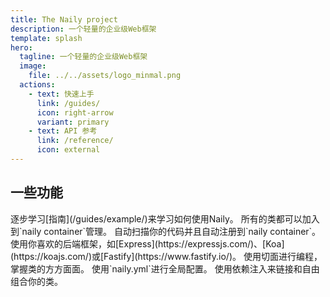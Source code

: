 ```yaml
---
title: The Naily project
description: 一个轻量的企业级Web框架
template: splash
hero:
  tagline: 一个轻量的企业级Web框架
  image:
    file: ../../assets/logo_minmal.png
  actions:
    - text: 快速上手
      link: /guides/
      icon: right-arrow
      variant: primary
    - text: API 参考
      link: /reference/
      icon: external
---
```



## 一些功能

<CardGrid stagger>
  <Card title="Progressive" icon="pencil">
    逐步学习[指南](/guides/example/)来学习如何使用Naily。
  </Card>
  <Card title="容器化管理" icon="bars">
    所有的类都可以加入到`naily container`管理。
  </Card>
  <Card title="自动扫描" icon="setting">
    自动扫描你的代码并且自动注册到`naily container`。
  </Card>
  <Card title="后端框架适配器" icon="open-book">
    使用你喜欢的后端框架，如[Express](https://expressjs.com/)、[Koa](https://koajs.com/)或[Fastify](https://www.fastify.io/)。
  </Card>
  <Card title="切面编程" icon="open-book">
    使用切面进行编程，掌握类的方方面面。
  </Card>
  <Card title="一站式全局配置" icon="list-format">
    使用`naily.yml`进行全局配置。
  </Card>
  <Card title="依赖注入" icon="rocket">
    使用依赖注入来链接和自由组合你的类。
  </Card>
</CardGrid>
